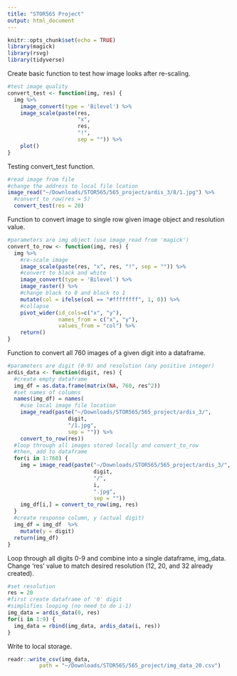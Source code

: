```yaml
---
title: "STOR565 Project"
output: html_document
---
```


```r
knitr::opts_chunk$set(echo = TRUE)
library(magick)
library(rsvg)
library(tidyverse)
```


Create basic function to test how image looks after re-scaling.
```r
#test image quality
convert_test <- function(img, res) {
  img %>% 
    image_convert(type = 'Bilevel') %>% 
    image_scale(paste(res, 
                      "x", 
                      res, 
                      "!",
                      sep = "")) %>% 
    plot()
}
```


Testing convert_test function.
```r
#read image from file
#change the address to local file lcation
image_read("~/Downloads/STOR565/565_project/ardis_3/8/1.jpg") %>% 
  #convert_to_row(res = 5)
  convert_test(res = 20)
```


Function to convert image to single row given image object and resolution value.
```r
#parameters are img object (use image_read from 'magick')
convert_to_row <- function(img, res) {
  img %>% 
    #re-scale image
    image_scale(paste(res, "x", res, "!", sep = "")) %>% 
    #convert to black and white
    image_convert(type = 'Bilevel') %>% 
    image_raster() %>% 
    #change black to 0 and black to 1
    mutate(col = ifelse(col == "#ffffffff", 1, 0)) %>%
    #collapse 
    pivot_wider(id_cols=c("x", "y"), 
                names_from = c("x", "y"), 
                values_from = "col") %>% 
    return()
}
```


Function to convert all 760 images of a given digit into a dataframe.
```r
#parameters are digit (0-9) and resolution (any positive integer)
ardis_data <- function(digit, res) {
  #create empty dataframe
  img_df = as.data.frame(matrix(NA, 760, res^2))
  #set names of columns
  names(img_df) = names(
    #use local image file location
    image_read(paste("~/Downloads/STOR565/565_project/ardis_3/", 
                   digit, 
                   "/1.jpg", 
                   sep = "")) %>%
    convert_to_row(res))
  #loop through all images stored locally and convert_to_row
  #then, add to dataframe
  for(i in 1:760) { 
    img = image_read(paste("~/Downloads/STOR565/565_project/ardis_3/", 
                           digit, 
                           "/", 
                           i, 
                           ".jpg", 
                           sep = "")) 
    img_df[i,] = convert_to_row(img, res)
  }
  #create response column, y (actual digit)
  img_df = img_df  %>%
    mutate(y = digit)
  return(img_df)
}
```


Loop through all digits 0-9 and combine into a single dataframe, img_data. Change 'res' value to match desired resolution (12, 20, and 32 already created).
```r
#set resolution
res = 20
#first create dataframe of '0' digit
#simplifies looping (no need to do i-1)
img_data = ardis_data(0, res)
for(i in 1:9) {
  img_data = rbind(img_data, ardis_data(i, res))
}
```

Write to local storage.
```r
readr::write_csv(img_data, 
          path = "~/Downloads/STOR565/565_project/img_data_20.csv")
```

